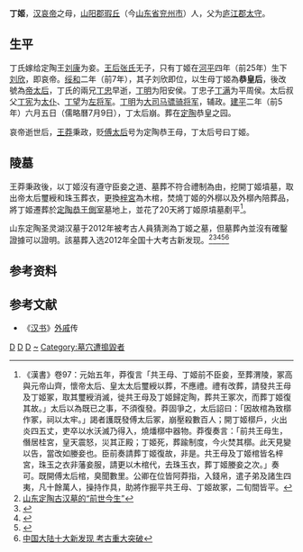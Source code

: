 '''丁姬'''{{BD|前1世纪|？|前5年|7月9日|catIdx=D,丁}}，[[汉哀帝|汉哀帝]]之母，[[山陽郡|山阳郡]][[滋阳县_(明朝)|瑕丘]]（今[[山东省|山东省]][[兖州市|兖州市]]）人，父为[[庐江郡|庐江郡]][[太守|太守]]。

== 生平 ==

丁氏嫁给定陶王[[劉康_(定陶王)|刘康]]为妾。[[张王后_(刘康)|王后张氏]]无子，只有丁姬在[[河平|河平]]四年（前25年）生下[[汉哀帝|刘欣]]，即哀帝。[[绥和|绥和]]二年（前7年），其子刘欣即位，以生母丁姬為'''恭皇后'''，後改號為[[帝太后|帝太后]]，丁氏的兩兄[[丁忠|丁忠]]早逝，[[丁明|丁明]]为阳安侯。丁忠子[[丁满|丁满]]为平周侯。太后叔父[[丁宪|丁宪]]为[[太仆|太仆]]、[[丁望|丁望]]为[[左將軍|左将军]]。[[丁明|丁明]]为[[大司马|大司马]][[骠骑将军|骠骑将军]]，辅政。[[建平_(西汉)|建平]]二年（前5年）六月五日（儒略曆7月9日），丁太后崩。葬在[[定陶國|定陶]]恭皇之园。

哀帝逝世后，[[王莽|王莽]]秉政，贬[[傅昭儀|傅太后]]号为定陶恭王母，丁太后号曰丁姬。

== 陵墓 ==
王莽秉政後，以丁姬沒有遵守臣妾之道、墓葬不符合禮制為由，挖開丁姬墳墓，取出帝太后璽綬和珠玉葬衣，更換[[梓宮|梓宮]]為木棺，焚燒丁姬的外槨以及外槨內陪葬品，將丁姬遷葬於[[劉康_(定陶王)|定陶恭王]][[妾|側室]]墓地上，並花了20天將丁姬原墳墓剷平<ref>《漢書》卷97：元始五年，莽復言「共王母、丁姬前不臣妾，至葬渭陵，冢高與元帝山齊，懷帝太后、皇太太后璽綬以葬，不應禮。禮有改葬，請發共王母及丁姬冢，取其璽綬消滅，徙共王母及丁姬歸定陶，葬共王冢次，而葬丁姬復其故。」太后以為既已之事，不須復發。莽固爭之，太后詔曰：「因故棺為致槨作冢，祠以太牢。」謁者護既發傅太后冢，崩壓殺數百人；開丁姬槨戶，火出炎四五丈，吏卒以水沃滅乃得入，燒燔槨中器物。莽復奏言：「前共王母生，僭居桂宮，皇天震怒，災其正殿；丁姬死，葬踰制度，今火焚其槨。此天見變以告，當改如媵妾也。臣前奏請葬丁姬復故，非是。共王母及丁姬棺皆名梓宮，珠玉之衣非藩妾服，請更以木棺代，去珠玉衣，葬丁姬媵妾之次。」奏可。既開傅太后棺，臭聞數里。公卿在位皆阿莽指，入錢帛，遣子弟及諸生四夷，凡十餘萬人，操持作具，助將作掘平共王母、丁姬故冢，二旬間皆平。</ref>。

山东定陶圣灵湖汉墓于2012年被考古人員猜測為丁姬之墓，但墓葬內並沒有確鑿證據可以證明。該墓葬入选2012年全国十大考古新发现。<ref>[http://news.xinhuanet.com/yzyd/tech/20121001/c_113264881.htm  山东定陶古汉墓的“前世今生”]</ref><ref>{{Cite web |url=http://tech.qq.com/a/20110724/000042.htm |title=定陶汉墓墓主儿子或是天子 墓主为刘康或丁后 |accessdate=2013-04-10 |archive-date=2020-11-07 |archive-url=https://web.archive.org/web/20201107112737/https://tech.qq.com/a/20110724/000042.htm |dead-url=no }}</ref><ref>{{Cite web |url=http://news.jschina.com.cn/system/2012/09/14/014550187.shtml |title=山东定陶汉墓重大发现：墓主为哀帝之母丁太后 |accessdate=2013-04-10 |archive-date=2016-03-04 |archive-url=https://web.archive.org/web/20160304192454/http://news.jschina.com.cn/system/2012/09/14/014550187.shtml |dead-url=no }}</ref><ref>{{Cite web|title=定陶黄肠题凑汉墓入选2012年全国十大考古发现_菏泽要闻_菏泽_齐鲁网|url=http://heze.iqilu.com/hzyaowen/2013/0410/1498642.shtml|accessdate=2020-04-18|work=heze.iqilu.com|archive-date=2020-11-03|archive-url=https://web.archive.org/web/20201103202748/http://heze.iqilu.com/hzyaowen/2013/0410/1498642.shtml|dead-url=no}}</ref><ref>[http://www.zaobao.com/wencui/2013/04/taiwan130410k.shtml  中国大陆十大新发现 考古重大突破]</ref>

== 参考资料 ==
{{reflist|2}}


{{汉朝皇后}}

==参考文献==
*《[[汉书|汉书]]》[[外戚|外戚]]传

[[Category:西漢皇太后|D]]
[[Category:被褫奪身份的皇室成員|D]]
[[Category:兖州人|D]]
[[Category:丁姓|~]]
[[Category:墓穴遭搗毀者|Category:墓穴遭搗毀者]]